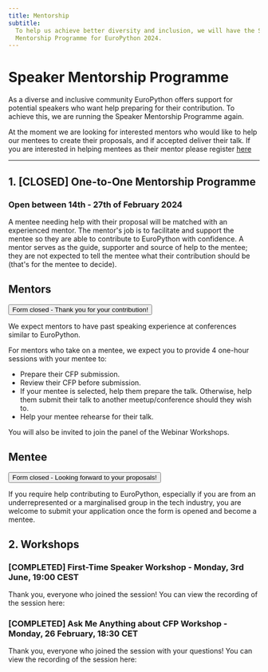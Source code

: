 ```yaml
---
title: Mentorship
subtitle:
  To help us achieve better diversity and inclusion, we will have the Speaker
  Mentorship Programme for EuroPython 2024.
---
```


# Speaker Mentorship Programme

As a diverse and inclusive community EuroPython offers support for potential speakers who want help preparing for their contribution. To achieve this, we are running the Speaker Mentorship Programme again.

At the moment we are looking for interested mentors who would like to help our mentees to create their proposals, and if accepted deliver their talk. If you are interested in helping mentees as their mentor please register [here](https://forms.gle/CjaWHxrpjqmZtmVC9)

---

## 1. [CLOSED] One-to-One Mentorship Programme

### Open between 14th - 27th of February 2024

A mentee needing help with their proposal will be matched with an experienced mentor. The mentor's job is to facilitate and support the mentee so they are able to contribute to EuroPython with confidence. A mentor serves as the guide, supporter and source of help to the mentee; they are not expected to tell the mentee what their contribution should be (that's for the mentee to decide).

## Mentors

<div style={{textAlign: "center", marginBottom: 10}}>
<Button>Form closed - Thank you for your contribution!</Button>
</div>

We expect mentors to have past speaking experience at conferences similar to EuroPython.

For mentors who take on a mentee, we expect you to provide 4 one-hour sessions with your mentee to:

- Prepare their CFP submission.
- Review their CFP before submission.
- If your mentee is selected, help them prepare the talk. Otherwise, help them submit their talk to another meetup/conference should they wish to.
- Help your mentee rehearse for their talk.

You will also be invited to join the panel of the Webinar Workshops.

## Mentee

<div style={{textAlign: "center", marginBottom: 10}}>
<Button>Form closed - Looking forward to your proposals!</Button>
</div>

If you require help contributing to EuroPython, especially if you are from an underrepresented or a marginalised group in the tech industry, you are welcome to submit your application once the form is opened and become a mentee.

## 2. Workshops

### [COMPLETED] First-Time Speaker Workshop - Monday, 3rd June, 19:00 CEST

Thank you, everyone who joined the session! You can view the recording of the session here:

<YouTube id="pW9aezM9DzA"/>

### [COMPLETED] Ask Me Anything about CFP Workshop - Monday, 26 February, 18:30 CET

Thank you, everyone who joined the session with your questions! You can view the recording of the session here:

<YouTube id="EiCfmf6QVIA" />
